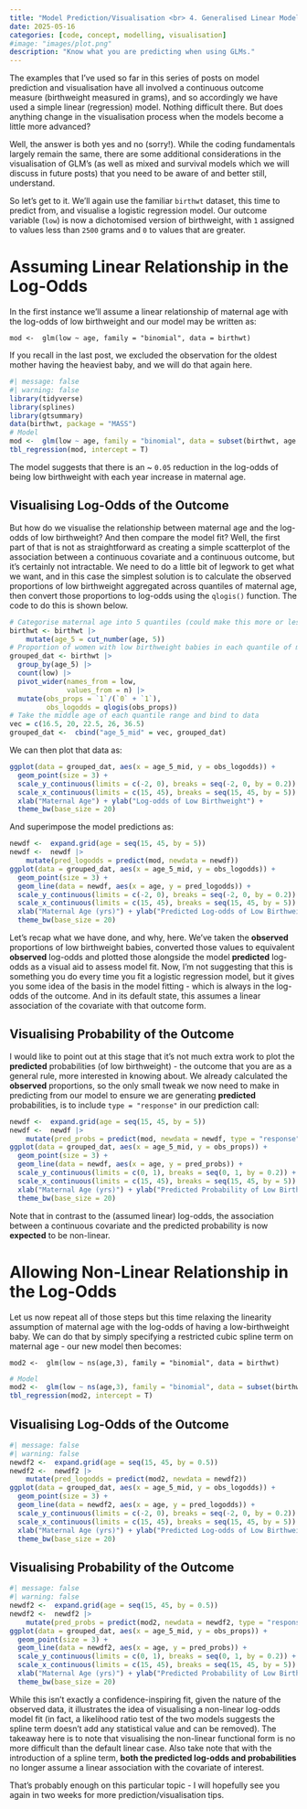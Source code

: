 ```yaml
---
title: "Model Prediction/Visualisation <br> 4. Generalised Linear Models (GLMs)"
date: 2025-05-16
categories: [code, concept, modelling, visualisation]
#image: "images/plot.png"
description: "Know what you are predicting when using GLMs."
---
```


The examples that I've used so far in this series of posts on model prediction and visualisation have all involved a continuous outcome measure (birthweight measured in grams), and so accordingly we have used a simple linear (regression) model. Nothing difficult there. But does anything change in the visualisation process when the models become a little more advanced?

Well, the answer is both yes and no (sorry!). While the coding fundamentals largely remain the same, there are some additional considerations in the visualisation of GLM's (as well as mixed and survival models which we will discuss in future posts) that you need to be aware of and better still, understand.

So let's get to it. We'll again use the familiar `birthwt` dataset, this time to predict from, and visualise a logistic regression model. Our outcome variable (`low`) is now a dichotomised version of birthweight, with `1` assigned to values less than `2500` grams and `0` to values that are greater.

# Assuming Linear Relationship in the Log-Odds

In the first instance we'll assume a linear relationship of maternal age with the log-odds of low birthweight and our model may be written as:

`mod <-  glm(low ~ age, family = "binomial", data = birthwt)`

If you recall in the last post, we excluded the observation for the oldest mother having the heaviest baby, and we will do that again here.

```r
#| message: false
#| warning: false
library(tidyverse)
library(splines)
library(gtsummary)
data(birthwt, package = "MASS")
# Model
mod <-  glm(low ~ age, family = "binomial", data = subset(birthwt, age < 40))
tbl_regression(mod, intercept = T)
```

The model suggests that there is an \~ `0.05` reduction in the log-odds of being low birthweight with each year increase in maternal age.

## Visualising Log-Odds of the Outcome

But how do we visualise the relationship between maternal age and the log-odds of low birthweight? And then compare the model fit? Well, the first part of that is not as straightforward as creating a simple scatterplot of the association between a continuous covariate and a continuous outcome, but it's certainly not intractable. We need to do a little bit of legwork to get what we want, and in this case the simplest solution is to calculate the observed proportions of low birthweight aggregated across quantiles of maternal age, then convert those proportions to log-odds using the `qlogis()` function. The code to do this is shown below.

```r
# Categorise maternal age into 5 quantiles (could make this more or less)
birthwt <- birthwt |>
    mutate(age_5 = cut_number(age, 5))
# Proportion of women with low birthweight babies in each quantile of maternal age
grouped_dat <- birthwt |> 
  group_by(age_5) |> 
  count(low) |> 
  pivot_wider(names_from = low,
              values_from = n) |> 
  mutate(obs_props = `1`/(`0` + `1`),
         obs_logodds = qlogis(obs_props))
# Take the middle age of each quantile range and bind to data
vec = c(16.5, 20, 22.5, 26, 36.5)
grouped_dat <-  cbind("age_5_mid" = vec, grouped_dat)
```

We can then plot that data as:

```r
ggplot(data = grouped_dat, aes(x = age_5_mid, y = obs_logodds)) +
  geom_point(size = 3) +
  scale_y_continuous(limits = c(-2, 0), breaks = seq(-2, 0, by = 0.2)) + 
  scale_x_continuous(limits = c(15, 45), breaks = seq(15, 45, by = 5)) +
  xlab("Maternal Age") + ylab("Log-odds of Low Birthweight") +
  theme_bw(base_size = 20)
```

And superimpose the model predictions as:

```r
newdf <-  expand.grid(age = seq(15, 45, by = 5))
newdf <-  newdf |> 
    mutate(pred_logodds = predict(mod, newdata = newdf))
ggplot(data = grouped_dat, aes(x = age_5_mid, y = obs_logodds)) +
  geom_point(size = 3) +
  geom_line(data = newdf, aes(x = age, y = pred_logodds)) +
  scale_y_continuous(limits = c(-2, 0), breaks = seq(-2, 0, by = 0.2)) + 
  scale_x_continuous(limits = c(15, 45), breaks = seq(15, 45, by = 5)) +
  xlab("Maternal Age (yrs)") + ylab("Predicted Log-odds of Low Birthweight") +
  theme_bw(base_size = 20)
```

Let's recap what we have done, and why, here. We've taken the **observed** proportions of low birthweight babies, converted those values to equivalent **observed** log-odds and plotted those alongside the model **predicted** log-odds as a visual aid to assess model fit.  Now, I'm not suggesting that this is something you do every time you fit a logistic regression model, but it gives you some idea of the basis in the model fitting - which is always in the log-odds of the outcome. And in its default state, this assumes a linear association of the covariate with that outcome form.

## Visualising Probability of the Outcome

I would like to point out at this stage that it's not much extra work to plot the **predicted** probabilities (of low birthweight) - the outcome that you are as a general rule, more interested in knowing about. We already calculated the **observed** proportions, so the only small tweak we now need to make in predicting from our model to ensure we are generating **predicted** probabilities, is to include `type = "response"` in our prediction call:

```r
newdf <-  expand.grid(age = seq(15, 45, by = 5))
newdf <-  newdf |> 
    mutate(pred_probs = predict(mod, newdata = newdf, type = "response"))
ggplot(data = grouped_dat, aes(x = age_5_mid, y = obs_props)) +
  geom_point(size = 3) +
  geom_line(data = newdf, aes(x = age, y = pred_probs)) +
  scale_y_continuous(limits = c(0, 1), breaks = seq(0, 1, by = 0.2)) + 
  scale_x_continuous(limits = c(15, 45), breaks = seq(15, 45, by = 5)) +
  xlab("Maternal Age (yrs)") + ylab("Predicted Probability of Low Birthweight") +
  theme_bw(base_size = 20)
```

Note that in contrast to the (assumed linear) log-odds, the association between a continuous covariate and the predicted probability is now **expected** to be non-linear.

# Allowing Non-Linear Relationship in the Log-Odds

Let us now repeat all of those steps but this time relaxing the linearity assumption of maternal age with the log-odds of having a low-birthweight baby. We can do that by simply specifying a restricted cubic spline term on maternal age - our new model then becomes:

`mod2 <-  glm(low ~ ns(age,3), family = "binomial", data = birthwt)`

```r
# Model
mod2 <-  glm(low ~ ns(age,3), family = "binomial", data = subset(birthwt, age < 40))
tbl_regression(mod2, intercept = T)
```

## Visualising Log-Odds of the Outcome

```r
#| message: false
#| warning: false
newdf2 <-  expand.grid(age = seq(15, 45, by = 0.5))
newdf2 <-  newdf2 |> 
    mutate(pred_logodds = predict(mod2, newdata = newdf2))
ggplot(data = grouped_dat, aes(x = age_5_mid, y = obs_logodds)) +
  geom_point(size = 3) +
  geom_line(data = newdf2, aes(x = age, y = pred_logodds)) +
  scale_y_continuous(limits = c(-2, 0), breaks = seq(-2, 0, by = 0.2)) + 
  scale_x_continuous(limits = c(15, 45), breaks = seq(15, 45, by = 5)) +
  xlab("Maternal Age (yrs)") + ylab("Predicted Log-odds of Low Birthweight") +
  theme_bw(base_size = 20)
```

## Visualising Probability of the Outcome

```r
#| message: false
#| warning: false
newdf2 <-  expand.grid(age = seq(15, 45, by = 0.5))
newdf2 <-  newdf2 |> 
    mutate(pred_probs = predict(mod2, newdata = newdf2, type = "response"))
ggplot(data = grouped_dat, aes(x = age_5_mid, y = obs_props)) +
  geom_point(size = 3) +
  geom_line(data = newdf2, aes(x = age, y = pred_probs)) +
  scale_y_continuous(limits = c(0, 1), breaks = seq(0, 1, by = 0.2)) + 
  scale_x_continuous(limits = c(15, 45), breaks = seq(15, 45, by = 5)) +
  xlab("Maternal Age (yrs)") + ylab("Predicted Probability of Low Birthweight") +
  theme_bw(base_size = 20)
```

While this isn't exactly a confidence-inspiring fit, given the nature of the observed data, it illustrates the idea of visualising a non-linear log-odds model fit (in fact, a likelihood ratio test of the two models suggests the spline term doesn’t add any statistical value and can be removed). The takeaway here is to note that visualising the non-linear functional form is no more difficult than the default linear case. Also take note that with the introduction of a spline term, **both the predicted log-odds and probabilities** no longer assume a linear association with the covariate of interest.

That's probably enough on this particular topic - I will hopefully see you again in two weeks for more prediction/visualisation tips.